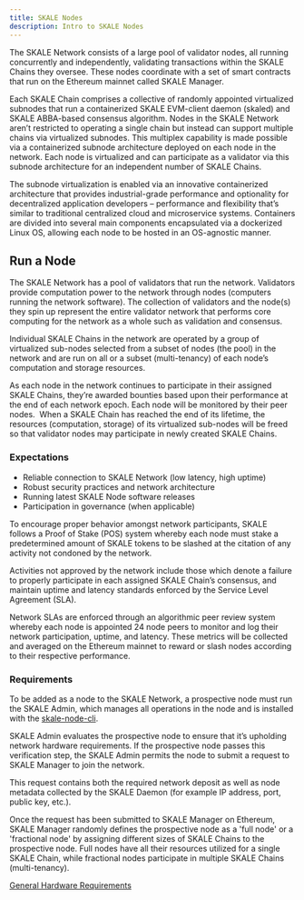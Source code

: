 ```yaml
---
title: SKALE Nodes
description: Intro to SKALE Nodes
---
```


The SKALE Network consists of a large pool of validator nodes, all running concurrently and independently, validating transactions within the SKALE Chains they oversee. These nodes coordinate with a set of smart contracts that run on the Ethereum mainnet called SKALE Manager.

Each SKALE Chain comprises a collective of randomly appointed virtualized subnodes that run a containerized SKALE EVM-client daemon (skaled) and SKALE ABBA-based consensus algorithm. Nodes in the SKALE Network aren’t restricted to operating a single chain but instead can support multiple chains via virtualized subnodes. This multiplex capability is made possible via a containerized subnode architecture deployed on each node in the network. Each node is virtualized and can participate as a validator via this subnode architecture for an independent number of SKALE Chains.

The subnode virtualization is enabled via an innovative containerized architecture that provides industrial-grade performance and optionality for decentralized application developers – performance and flexibility that’s similar to traditional centralized cloud and microservice systems. Containers are divided into several main components encapsulated via a dockerized Linux OS, allowing each node to be hosted in an OS-agnostic manner.

## Run a Node

The SKALE Network has a pool of validators that run the network.
Validators provide computation power to the network through nodes (computers running the network software).
The collection of validators and the node(s) they spin up represent the entire validator network that performs core computing
for the network as a whole such as validation and consensus.

Individual SKALE Chains in the network are operated by a group of virtualized sub-nodes selected from a
subset of nodes (the pool) in the network and are run on all or a subset (multi-tenancy) of each node’s
computation and storage resources.

As each node in the network continues to participate in their assigned SKALE Chains, they’re awarded bounties based upon their performance at the end of each network epoch. Each node will be monitored by their peer nodes. ‍ When a SKALE Chain has reached the end of its lifetime, the resources (computation, storage) of its virtualized sub-nodes will be freed so that validator nodes may participate in newly created SKALE Chains.

### Expectations

- Reliable connection to SKALE Network (low latency, high uptime)
- Robust security practices and network architecture
- Running latest SKALE Node software releases
- Participation in governance (when applicable)

To encourage proper behavior amongst network participants, SKALE follows a Proof of Stake (POS) system whereby each node must stake a predetermined amount of SKALE tokens to be slashed at the citation of any activity not condoned by the network.

Activities not approved by the network include those which denote a failure to properly participate in each assigned SKALE Chain’s consensus, and maintain uptime and latency standards enforced by the Service Level Agreement (SLA).

Network SLAs are enforced through an algorithmic peer review system whereby each node is appointed 24 node peers to monitor and log their network participation, uptime, and latency. These metrics will be collected and averaged on the Ethereum mainnet to reward or slash nodes according to their respective performance.

### Requirements

To be added as a node to the SKALE Network, a prospective node must run the SKALE Admin, which manages all operations in the node and is installed with the [skale-node-cli](/validators/validator-cli). 

SKALE Admin evaluates the prospective node to ensure that it’s upholding network hardware requirements. If the prospective node passes this verification step, the SKALE Admin permits the node to submit a request to SKALE Manager to join the network. 

This request contains both the required network deposit as well as node metadata collected by the SKALE Daemon (for example IP address, port, public key, etc.).

Once the request has been submitted to SKALE Manager on Ethereum, SKALE Manager randomly defines the prospective node as a 'full node' or a 'fractional node' by assigning different sizes of SKALE Chains to the prospective node. Full nodes have all their resources utilized for a single SKALE Chain, while fractional nodes participate in multiple SKALE Chains (multi-tenancy).

[General Hardware Requirements](https://docs.skale.network/network/v2.2.x/#_prerequisites)
